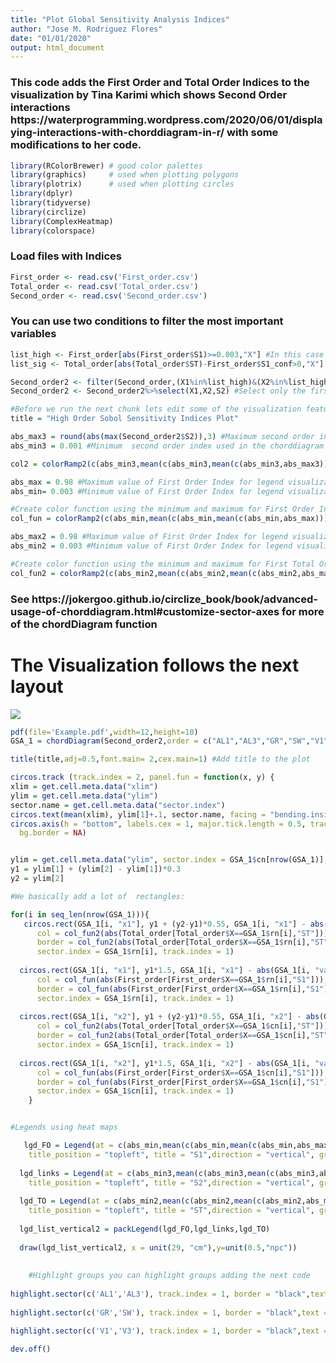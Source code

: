 ```yaml
---
title: "Plot Global Sensitivity Analysis Indices"
author: "Jose M. Rodriguez Flores"
date: "01/01/2020"
output: html_document
---
```



### This code adds the First Order and Total Order Indices to  the visualization by Tina Karimi which shows Second Order interactions https://waterprogramming.wordpress.com/2020/06/01/displaying-interactions-with-chorddiagram-in-r/ with some modifications to her code.

```r
library(RColorBrewer) # good color palettes
library(graphics)     # used when plotting polygons
library(plotrix)      # used when plotting circles
library(dplyr)
library(tidyverse)
library(circlize)
library(ComplexHeatmap)
library(colorspace)
```

### Load files with Indices

```r
First_order <- read.csv('First_order.csv')
Total_order <- read.csv('Total_order.csv')
Second_order <- read.csv('Second_order.csv')
```

### You can use two conditions to filter the most important variables

```r
list_high <- First_order[abs(First_order$S1)>=0.003,"X"] #In this case I choose those variables which First Order Index is bigger than 0.003
list_sig <- Total_order[abs(Total_order$ST)-First_order$S1_conf>0,"X"] #Using confidence levels from SALib
```

```r
Second_order2 <- filter(Second_order,(X1%in%list_high)&(X2%in%list_high)) #Filter only those that you selected from your condition 
Second_order2 <- Second_order2%>%select(X1,X2,S2) #Select only the first two columns
```

```r
#Before we run the next chunk lets edit some of the visualization features 
title = "High Order Sobol Sensitivity Indices Plot"

abs_max3 = round(abs(max(Second_order2$S2)),3) #Maximum second order index
abs_min3 = 0.001 #Minimum  second order index used in the chorddiagram function

col2 = colorRamp2(c(abs_min3,mean(c(abs_min3,mean(c(abs_min3,abs_max3)))),mean(c(abs_min3,abs_max3)),mean(c(mean(c(abs_min3,abs_max3)),abs_max3)),abs_max3),sequential_hcl(palette="Red-Blue",n=5,rev=TRUE,alpha = 1)) #This line creates a color palette for the second order indices (ribons in the chord diagram) you can use your favorite colors in this case I am using the hcl package

abs_max = 0.98 #Maximum value of First Order Index for legend visualization 
abs_min= 0.003 #Minimum value of First Order Index for legend visualization 

#Create color function using the minimum and maximum for First Order Index 
col_fun = colorRamp2(c(abs_min,mean(c(abs_min,mean(c(abs_min,abs_max)))),mean(c(abs_min,abs_max)),mean(c(mean(c(abs_min,abs_max)),abs_max)),abs_max), sequential_hcl(palette="Hawaii",n=5,rev=TRUE))

abs_max2 = 0.98 #Maximum value of First Order Index for legend visualization 
abs_min2 = 0.003 #Minimum value of First Order Index for legend visualization 

#Create color function using the minimum and maximum for First Total Order Index 
col_fun2 = colorRamp2(c(abs_min2,mean(c(abs_min2,mean(c(abs_min2,abs_max2)))),mean(c(abs_min2,abs_max2)),mean(c(mean(c(abs_min2,abs_max2)),abs_max2)),abs_max2), sequential_hcl(palette="Plasma",n=5,rev=TRUE)) 

```

### See https://jokergoo.github.io/circlize_book/book/advanced-usage-of-chorddiagram.html#customize-sector-axes for more of the chordDiagram function

# The Visualization follows the next layout

![](/home/jose_m_rodriguez/Cloud/Box_UC_Merced/Research/Repos/Open_Ag_Kern_repo/GSA/Simulation/Results/chord_diagram_legend.png)

```r
pdf(file='Example.pdf',width=12,height=10)
GSA_1 = chordDiagram(Second_order2,order = c("AL1","AL3","GR","SW","V1","V3"),grid.col = "white" ,col=col2, annotationTrackHeight = mm_h(1), link.sort = TRUE, link.decreasing = TRUE,annotationTrack = "grid", preAllocateTracks = list(1),link.visible = c(Second_order2[[3]] >= abs_min3| Second_order2[[3]] <= (-1*abs_min3)),directional = 1,scale=FALSE,link.lwd = 2,link.lty = 1, link.border = "black")

title(title,adj=0.5,font.main= 2,cex.main=1) #Add title to the plot 

circos.track (track.index = 2, panel.fun = function(x, y) {
xlim = get.cell.meta.data("xlim")
ylim = get.cell.meta.data("ylim")
sector.name = get.cell.meta.data("sector.index")
circos.text(mean(xlim), ylim[1]+.1, sector.name, facing = "bending.inside", niceFacing = TRUE, adj = c(0.5,-1),cex = 1,font=1)
circos.axis(h = "bottom", labels.cex = 1, major.tick.length = 0.5, track.index = 2,labels=FALSE)}, 
  bg.border = NA)


ylim = get.cell.meta.data("ylim", sector.index = GSA_1$cn[nrow(GSA_1)], track.index = 1)
y1 = ylim[1] + (ylim[2] - ylim[1])*0.3
y2 = ylim[2]

#We basically add a lot of  rectangles:

for(i in seq_len(nrow(GSA_1))){
   circos.rect(GSA_1[i, "x1"], y1 + (y2-y1)*0.55, GSA_1[i, "x1"] - abs(GSA_1[i, "value1"]), y2*0.85,
      col = col_fun2(abs(Total_order[Total_order$X==GSA_1$rn[i],"ST"])), 
      border = col_fun2(abs(Total_order[Total_order$X==GSA_1$rn[i],"ST"])),
      sector.index = GSA_1$rn[i], track.index = 1)
  
  circos.rect(GSA_1[i, "x1"], y1*1.5, GSA_1[i, "x1"] - abs(GSA_1[i, "value1"]), y1 + (y2-y1)*0.45,
      col = col_fun(abs(First_order[First_order$X==GSA_1$rn[i],"S1"])),
      border = col_fun(abs(First_order[First_order$X==GSA_1$rn[i],"S1"])),
      sector.index = GSA_1$rn[i], track.index = 1)
   
  circos.rect(GSA_1[i, "x2"], y1 + (y2-y1)*0.55, GSA_1[i, "x2"] - abs(GSA_1[i, "value1"]), y2*0.85,
      col = col_fun2(abs(Total_order[Total_order$X==GSA_1$cn[i],"ST"])),
      border = col_fun2(abs(Total_order[Total_order$X==GSA_1$cn[i],"ST"])),
      sector.index = GSA_1$cn[i], track.index = 1)
  
  circos.rect(GSA_1[i, "x2"], y1*1.5, GSA_1[i, "x2"] - abs(GSA_1[i, "value1"]), y1 + (y2-y1)*0.45,
      col = col_fun(abs(First_order[First_order$X==GSA_1$cn[i],"S1"])),
      border = col_fun(abs(First_order[First_order$X==GSA_1$cn[i],"S1"])),
      sector.index = GSA_1$cn[i], track.index = 1)
    }


#Legends using heat maps 

   lgd_FO = Legend(at = c(abs_min,mean(c(abs_min,mean(c(abs_min,abs_max)))),mean(c(abs_min,abs_max)),mean(c(mean(c(abs_min,abs_max)),abs_max)),abs_max),col_fun = col_fun, 
    title_position = "topleft", title = "S1",direction = "vertical", grid_width = unit(1, "cm"),legend_width =  unit(6,"cm"),legend_height = unit(3.5,"cm"))
   
  lgd_links = Legend(at = c(abs_min3,mean(c(abs_min3,mean(c(abs_min3,abs_max3)))),mean(c(abs_min3,abs_max3)),mean(c(mean(c(abs_min3,abs_max3)),abs_max3)),abs_max3), col_fun = col2, 
    title_position = "topleft", title = "S2",direction = "vertical", grid_width = unit(1, "cm"),legend_width =  unit(6,"cm"),legend_height = unit(3.5,"cm"))
  
  lgd_TO = Legend(at = c(abs_min2,mean(c(abs_min2,mean(c(abs_min2,abs_max2)))),mean(c(abs_min2,abs_max2)),mean(c(mean(c(abs_min2,abs_max2)),abs_max2)),abs_max2), col_fun = col_fun2, 
    title_position = "topleft", title = "ST",direction = "vertical", grid_width = unit(1, "cm"),legend_width =  unit(6,"cm"),legend_height = unit(3.5,"cm"))
  
  lgd_list_vertical2 = packLegend(lgd_FO,lgd_links,lgd_TO)
  
  draw(lgd_list_vertical2, x = unit(29, "cm"),y=unit(0.5,"npc"))
  
  
    #Highlight groups you can highlight groups adding the next code 
      
highlight.sector(c('AL1','AL3'), track.index = 1, border = "black",text = "GROUP 1", cex = 1, text.col = "black", niceFacing = TRUE,padding = c(-0.9, 0, 0.3, 0),font=2, col=NA,lwd = 1.8)
               
highlight.sector(c('GR','SW'), track.index = 1, border = "black",text = "GROUP 2", cex = 1, text.col = "black", niceFacing = TRUE,padding = c(-0.9, 0, 0.3, 0),font=2, col=NA,lwd = 1.8)        

highlight.sector(c('V1','V3'), track.index = 1, border = "black",text = "GROUP 3", cex = 1, text.col = "black", niceFacing = TRUE,padding = c(-0.9, 0, 0.3, 0),font=2, col=NA,lwd = 1.8)
                                  
dev.off()
```



